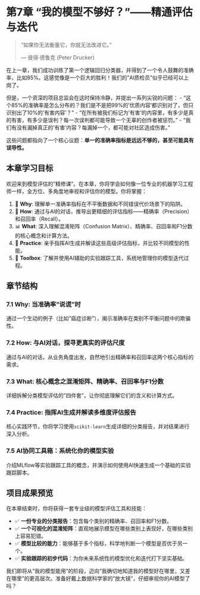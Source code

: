 # 第7章 “我的模型不够好？”——精通评估与迭代 {#sec-model-evaluation}

> "如果你无法衡量它，你就无法改进它。"
>
> --- 彼得·德鲁克 (Peter Drucker)

在上一章，我们成功训练了第一个逻辑回归分类器，并得到了一个令人鼓舞的准确率，比如85%。这感觉像是一个巨大的胜利！我们的"AI质检员"似乎已经可以上岗了。

但是，一个资深的项目总监会在这时保持冷静，并提出一系列尖锐的问题：
-   "这个85%的准确率是怎么分布的？我们是不是把99%的'优质内容'都识别对了，但只识别出了10%的'有害内容'？"
-   "在所有被我们标记为'有害'的内容里，有多少是真的有害，有多少是误判？每一次误判都可能导致一个无辜的创作者被惩罚。"
-   "我们有没有漏掉真正的'有害'内容？每漏掉一个，都可能对社区造成伤害。"

这些问题都指向了一个核心议题：**单一的准确率指标是远远不够的，甚至可能具有误导性。**

## 本章学习目标

欢迎来到模型评估的"精修课"。在本章，你将学会如何像一位专业的机器学习工程师一样，全方位、多角度地审视和评估你的模型。你将掌握：

1.  🎯 **Why**: 理解单一准确率指标在不平衡数据和不同错误代价场景下的陷阱。
2.  🤝 **How**: 通过与AI的对话，推导出更精细的评估指标——精确率（Precision）和召回率（Recall）。
3.  📊 **What**: 深入理解混淆矩阵（Confusion Matrix）、精确率、召回率和F1分数的核心概念和计算方法。
4.  🚀 **Practice**: 亲手指挥AI生成并解读这些高级评估指标，并比较不同模型的性能。
5.  🧰 **Toolbox**: 了解并使用AI辅助的实验跟踪工具，系统地管理你的模型迭代过程。

## 章节结构

### 7.1 Why: 当准确率"说谎"时
通过一个生动的例子（比如"癌症诊断"），揭示准确率在类别不平衡问题中的欺骗性。

### 7.2 How: 与AI对话，探寻更真实的评估尺度
通过与AI的对话，从业务角度出发，自然地引出精确率和召回率这两个核心指标的需求。

### 7.3 What: 核心概念之混淆矩阵、精确率、召回率与F1分数
详细拆解分类模型评估的"四件套"，让你彻底理解它们的含义和计算方式。

### 7.4 Practice: 指挥AI生成并解读多维度评估报告
核心实践环节，你将学习使用`scikit-learn`生成详细的分类报告，并对结果进行深入分析。

### 7.5 AI协同工具箱：系统化你的模型实验
介绍MLflow等实验跟踪工具的概念，并演示如何使用AI快速生成一个基础的实验跟踪脚本。

## 项目成果预览

在本章结束时，你将获得一套专业级的模型评估工具和技能：

-   ✅ **一份专业的分类报告**：包含每个类别的精确率、召回率和F1分数。
-   ✅ **一个可视化的混淆矩阵**：直观地展示模型在哪些类别上表现好，在哪些类别上容易犯错。
-   ✅ **模型比较的能力**：能够基于多个指标，科学地判断一个模型是否优于另一个。
-   ✅ **实验跟踪的初步代码**：为你未来系统性的模型优化和迭代打下坚实基础。

我们即将从"我的模型能用"的阶段，迈向"我确切地知道我的模型好在哪里，又差在哪里"的更高层次。准备好戴上数据科学家的"放大镜"，仔细审视你的AI模型了吗？ 